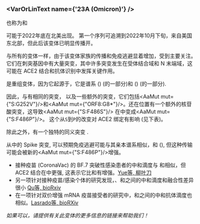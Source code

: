 



<MdxContent filepath="clusters/VoCHeader.mdx" />

### <VarOrLinText name={'23A (Omicron)'} />
也称为<VarOrLin name="23A (Omicron)" invert={true} />和<Who name="Omicron" />

<MdxContent filepath="clusters/OmicronHeader.mdx" />

<VarOrLin name="23A (Omicron)"/>可能于2022年底在北美出现。 第一个序列可追溯到2022年10月下旬，来自美国东北部，但此后该变体已明显传播开。


与所有的<Who name="Omicron" />变体一样，由于该变体家族的传播和免疫逃避显着增加，<VarOrLin name="23A (Omicron)" prefix=""/>受到主要关注。它们在刺突基因中有大量突变，其中许多突变发生在受体结合域和 N 末端域，这可能在 ACE2 结合和抗体识别中发挥关键作用。

<VarOrLin name="23A (Omicron)" prefix=""/>是重组变体，因为它起源于<VarOrLin name="22F (Omicron)" prefix=""/>，它是谱系<Lin name="BJ.1"/> (<Lin name="BA.2.10.1.1"/>) (<VarOrLin name="21L (Omicron)" prefix=""/>的一部分)和<Lin name="BM.1.1.1"/> (<Lin name="BA.2.75.3.1.1.1"/>) (<VarOrLin name="22D (Omicron)" prefix=""/>的一部分).


因此，<VarOrLin name="23A (Omicron)" prefix=""/>与<VarOrLin name="22F (Omicron)" prefix=""/>有相同的突变， 以及一些额外的突变，它们包括<AaMut mut={"S:G252V"}/>和<AaMut mut={"ORF8:G8*"}/>。<VarOrLin name="23A (Omicron)" prefix=""/>还在位置<NucMut mut="T23018C" />有一个额外的核苷酸突变，这导致<AaMut mut={"S:F486S"}/> 在<VarOrLin name="22F (Omicron)" prefix=""/>中变成<AaMut mut={"S:F486P"}/>。 这个从<code>S</code>到<code>P</code>的改变对 ACE2 绑定有影响 (见下表)。


除此之外，<VarOrLin name="23A (Omicron)" prefix=""/>有一个独特的同义突变 <NucMut mut="T17124C" />.


从<VarOrLin name="23A (Omicron)" prefix=""/>中的 Spike 突变, 可以预期免疫逃避可能与其亲本谱系相似，<Lin name="XBB.1"/>和<VarOrLin name="22F (Omicron)" prefix=""/> (<Lin name="XBB"/>), 但这种传输可能会被新的<AaMut mut={"S:F486P"}/>增强。
- 接种疫苗 (CoronaVac) 的 BF.7 突破性感染患者的中和滴度与 <Lin name="XBB.1"/>和<VarOrLin name="23A (Omicron)" prefix=""/>相似，但 ACE2 结合在<VarOrLin name="23A (Omicron)" prefix=""/>中更强, 这表示它比<VarOrLin name="22F (Omicron)" prefix=""/>和<Lin name="XBB.1"/>有增强。[Yue等, 柳叶刀](https://www.thelancet.com/journals/laninf/article/PIIS1473-3099(23)00010-5/fulltext)
- 另一项针对接种疫苗/感染个体的研究发现，<VarOrLin name="22F (Omicron)" prefix=""/>、<Lin name="XBB.1"/>和<VarOrLin name="23A (Omicron)" prefix=""/>之间的中和滴度和融合性差异很小 [Qu等, bioRxiv](https://www.biorxiv.org/content/10.1101/2023.01.16.524244v1.full)
- 在一项针对双价增强 mRNA 疫苗接受者的研究中，<VarOrLin name="23A (Omicron)" prefix=""/>和<Lin name="XBB.1"/>之间的中和抗体滴度也相似。[Lasrado等, bioRXiv](https://www.biorxiv.org/content/10.1101/2023.01.22.525079v1.full)


_如果可以，请提供有关此变体的更多信息的链接来帮助我们！_






